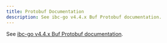 ```yaml
---
title: Protobuf Documentation
description: See ibc-go v4.4.x Buf Protobuf documentation.
---
```


See [ibc-go v4.4.x Buf Protobuf documentation](https://github.com/cosmos/ibc-go/blob/release/v4.4.x/docs/ibc/proto-docs.md).
